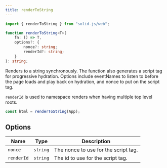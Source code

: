 ```yaml
---
title: renderToString
---
```


```ts
import { renderToString } from "solid-js/web";

function renderToString<T>(
	fn: () => T,
	options?: {
		nonce?: string;
		renderId?: string;
	}
): string;
```

Renders to a string synchronously. The function also generates a script tag for progressive hydration. Options include eventNames to listen to before the page loads and play back on hydration, and nonce to put on the script tag.

`renderId` is used to namespace renders when having multiple top level roots.

```ts
const html = renderToString(App);
```

## Options

| Name       | Type     | Description                          |
| ---------- | -------- | ------------------------------------ |
| `nonce`    | `string` | The nonce to use for the script tag. |
| `renderId` | `string` | The id to use for the script tag.    |
